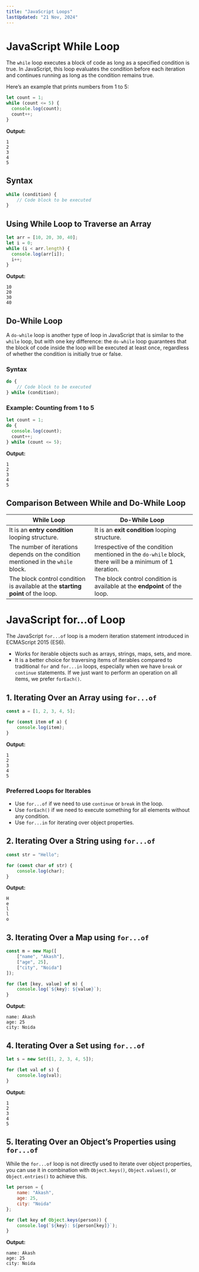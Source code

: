 ```yaml
---
title: "JavaScript Loops"
lastUpdated: "21 Nov, 2024"
---
```



# JavaScript While Loop

The `while` loop executes a block of code as long as a specified condition is true. In JavaScript, this loop evaluates the condition before each iteration and continues running as long as the condition remains true.

Here’s an example that prints numbers from 1 to 5:

```javascript
let count = 1;
while (count <= 5) {
  console.log(count);
  count++;
}
```

**Output:**
```
1
2
3
4
5
```

## Syntax
```javascript
while (condition) {
    // Code block to be executed
}
```

## Using While Loop to Traverse an Array

```javascript
let arr = [10, 20, 30, 40];
let i = 0;
while (i < arr.length) {
  console.log(arr[i]);
  i++;
}
```

**Output:**
```
10
20
30
40
```

## Do-While Loop
A `do-while` loop is another type of loop in JavaScript that is similar to the `while` loop, but with one key difference: the `do-while` loop guarantees that the block of code inside the loop will be executed at least once, regardless of whether the condition is initially true or false.

### Syntax
```javascript
do {
    // Code block to be executed 
} while (condition);
```

### Example: Counting from 1 to 5

```javascript
let count = 1;
do {
  console.log(count);
  count++;
} while (count <= 5);
```

**Output:**
```
1
2
3
4
5
```

## Comparison Between While and Do-While Loop
| While Loop | Do-While Loop |
|------------|--------------|
| It is an **entry condition** looping structure. | It is an **exit condition** looping structure. |
| The number of iterations depends on the condition mentioned in the `while` block. | Irrespective of the condition mentioned in the `do-while` block, there will be a minimum of 1 iteration. |
| The block control condition is available at the **starting point** of the loop. | The block control condition is available at the **endpoint** of the loop. |

# JavaScript for...of Loop

The JavaScript `for...of` loop is a modern iteration statement introduced in ECMAScript 2015 (ES6).

- Works for iterable objects such as arrays, strings, maps, sets, and more.
- It is a better choice for traversing items of iterables compared to traditional `for` and `for...in` loops, especially when we have `break` or `continue` statements. If we just want to perform an operation on all items, we prefer `forEach()`.

## 1. Iterating Over an Array using `for...of`

```javascript
const a = [1, 2, 3, 4, 5];

for (const item of a) {
    console.log(item);
}
```

**Output:**
```
1
2
3
4
5
```

### Preferred Loops for Iterables
- Use `for...of` if we need to use `continue` or `break` in the loop.
- Use `forEach()` if we need to execute something for all elements without any condition.
- Use `for...in` for iterating over object properties.

## 2. Iterating Over a String using `for...of`

```javascript
const str = "Hello";

for (const char of str) {
    console.log(char);
}
```

**Output:**
```
H
e
l
l
o
```

## 3. Iterating Over a Map using `for...of`

```javascript
const m = new Map([
    ["name", "Akash"],
    ["age", 25],
    ["city", "Noida"]
]);

for (let [key, value] of m) {
    console.log(`${key}: ${value}`);
}
```

**Output:**
```
name: Akash
age: 25
city: Noida
```

## 4. Iterating Over a Set using `for...of`

```javascript
let s = new Set([1, 2, 3, 4, 5]);

for (let val of s) {
    console.log(val);
}
```

**Output:**
```
1
2
3
4
5
```

## 5. Iterating Over an Object’s Properties using `for...of`
While the `for...of` loop is not directly used to iterate over object properties, you can use it in combination with `Object.keys()`, `Object.values()`, or `Object.entries()` to achieve this.

```javascript
let person = {
    name: "Akash",
    age: 25,
    city: "Noida"
};

for (let key of Object.keys(person)) {
    console.log(`${key}: ${person[key]}`);
}
```

**Output:**
```
name: Akash
age: 25
city: Noida
```
